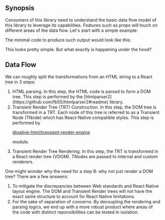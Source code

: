 


## Synopsis


 <p >Consumers of this library need to understand the basic data flow model of this library to leverage its capabilities. Features such as props will touch on different areas of the data flow. Let's start with a simple example:</p> 
 <p >The minimal code to produce such output would look like this:</p> 
 <p >This looks pretty simple. But what exactly is happening under the hood?</p> 


## Data Flow


 <p >We can roughly split the transformations from an HTML string to a React tree in 3 steps:</p> 
 <ol style={{"listStyleType":"upper-alpha"}}>
<li >HTML parsing. In this step, the HTML code is parsed to form a DOM tree. This step is performed by the
[htmlparser2](https://github.com/fb55/htmlparser2#readme)
library.</li> 
 <li >Transient Render Tree (TRT) Construction. In this step, the DOM tree is transformed in a TRT. Each node of this tree is referred to as a Transient Node (TNode) which has React-Native compatible styles. This step is performed by
 


[@native-html/transient-render-engine](https://github.com/native-html/core/tree/master/packages/transient-render-engine#readme)


 
module.</li> 
 <li >Transient Render Tree Rendering. In this step, the TRT is transformed in a React render tree (VDOM). TNodes are passed to internal and custom renderers.</li> </ol> 
 <p >One might wonder why the need for a step B: why not just render a DOM tree? There are a few answers:</p> 
 <ol style={{"listStyleType":"decimal"}}> <li >To mitigate the discrepancies between Web standards and React Native layout engine. The DOM and Transient Render trees will not have the exact same structure to account for React Native limitations.</li> 
 <li >For the sake of separation of concerns. By decoupling the rendering and parsing logics, we end up with a more robust product where areas of the code with distinct reponsibilities can be tested in isolation.</li> </ol> 